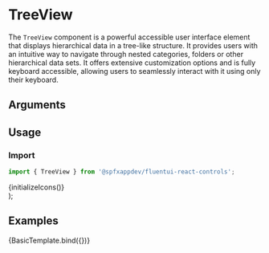 
<Meta title="Components/Tree View" component={TreeView} />

# TreeView

The `TreeView` component is a powerful accessible user interface element that displays hierarchical data in a tree-like structure. 
It provides users with an intuitive way to navigate through nested categories, folders or other hierarchical data sets. 
It offers extensive customization options and is fully keyboard accessible, allowing users to seamlessly interact with it using only their keyboard.



## Arguments

<ArgTypes of={TreeView} />

## Usage

### Import

```typescript
import { TreeView } from '@spfxappdev/fluentui-react-controls';
```

  <div>
    {initializeIcons()}
    <TreeView {...args} />
  </div>
);

## Examples

<Canvas>
  <Story
    name="Basic"
    args={{
      items: [
        {
          key: 'TreeviewItem1',
          label: 'Item 1',
          children: [
            {
              key: 'TreeviewItem1_1',
              label: 'Item 1.1',
            },
            {
              key: 'TreeviewItem1_2',
              label: 'Item 1.2',
            },
            {
              key: 'TreeviewItem1_3',
              label: 'Item 1.3',
            },
          ],
        },
        {
          key: 'TreeviewItem2',
          label: 'Item 2',
        },
        {
          key: 'TreeviewItem3',
          label: 'Item 3',
          children: [
            {
              key: 'TreeviewItem3_1',
              label: 'Item 3.1',
            },
            {
              key: 'TreeviewItem3_2',
              label: 'Item 3.2',
              children: [
                {
                  key: 'TreeviewItem3_2_1',
                  label: 'Item 3.2.1',
                },
                {
                  key: 'TreeviewItem3_2_2',
                  label: 'Item 3.2.2',
                },
                {
                  key: 'TreeviewItem3_2_3',
                  label: 'Item 3.2.3',
                },
              ],
            },
          ],
        },
      ],
    }}
  >
    {BasicTemplate.bind({})}
  </Story>
</Canvas>
